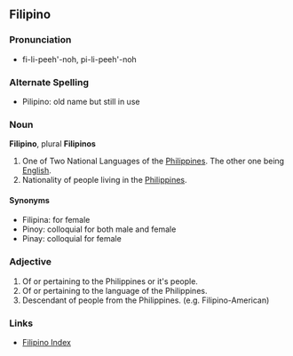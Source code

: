 ==Filipino==
===Pronunciation===
*fi-li-peeh'-noh, pi-li-peeh'-noh
===Alternate Spelling===
*Pilipino: old name but still in use
===Noun===
'''Filipino''', plural '''Filipinos'''
#One of Two National Languages of the [[Philippines]]. The other one being [[English]].
#Nationality of people living in the [[Philippines]].
====Synonyms====
*Filipina: for female
*Pinoy: colloquial for both male and female
*Pinay: colloquial for female
===Adjective===
#Of or pertaining to the Philippines or it's people.
#Of or pertaining to the language of the Philippines.
#Descendant of people from the Philippines. (e.g. Filipino-American)
===Links===
*[[Wiktionary:Filipino index|Filipino Index]]